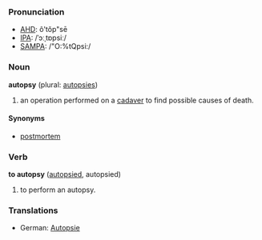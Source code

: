 ===Pronunciation===
*[[w:AHD|AHD]]: ô'tŏp"sē
*[[w:IPA|IPA]]: /ˈɔːˌtɒpsiː/
*[[w:SAMPA|SAMPA]]: /"O:%tQpsi:/

===Noun===
'''autopsy''' (plural: [[autopsies]])

# an operation performed on a [[cadaver]] to find possible causes of death.

====Synonyms====
*[[postmortem]]

===Verb===
'''to autopsy''' ([[autopsied]], autopsied)

# to perform an autopsy.

===Translations===

*German: [[Autopsie]]